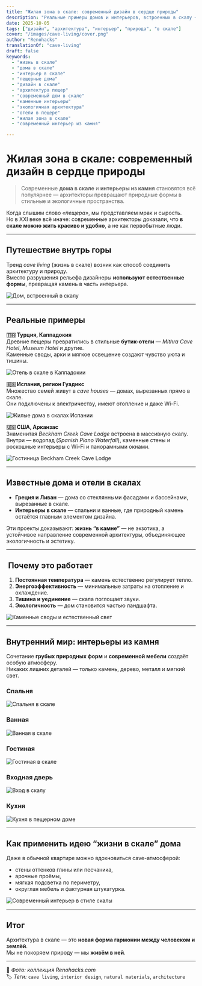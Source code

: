 ```yaml
---
title: "Жилая зона в скале: современный дизайн в сердце природы"
description: "Реальные примеры домов и интерьеров, встроенных в скалу — спальни, ванные и гостиные, вдохновлённые природой. Как архитекторы создают комфорт прямо в камне."
date: 2025-10-05
tags: ["дизайн", "архитектура", "интерьер", "природа", "в скале"]
cover: "/images/cave-living/cover.png"
author: "Renohacks"
translationOf: "cave-living"
draft: false
keywords:
  - "жизнь в скале"
  - "дома в скале"
  - "интерьер в скале"
  - "пещерные дома"
  - "дизайн в скале"
  - "архитектура пещер"
  - "современный дом в скале"
  - "каменные интерьеры"
  - "экологичная архитектура"
  - "отели в пещере"
  - "жилая зона в скале"
  - "современный интерьер из камня"

---
```


# Жилая зона в скале: современный дизайн в сердце природы
> Современные **дома в скале** и **интерьеры из камня** становятся всё популярнее — архитекторы превращают природные формы в стильные и экологичные пространства.

Когда слышим слово *«пещера»*, мы представляем мрак и сырость.  
Но в XXI веке всё иначе: современные архитекторы доказали, что **в скале можно жить красиво и удобно**, а не как первобытные люди.

---

##  Путешествие внутрь горы

Тренд *cave living* (жизнь в скале) возник как способ соединить архитектуру и природу.  
Вместо разрушения рельефа дизайнеры **используют естественные формы**, превращая камень в часть интерьера.

![Дом, встроенный в скалу](/images/cave-living/cover.png "Современный дом, встроенный в природную скалу")

---

##  Реальные примеры

**🇹🇷 Турция, Каппадокия**  
Древние пещеры превратились в стильные **бутик-отели** — *Mithra Cave Hotel*, *Museum Hotel* и другие.  
Каменные своды, арки и мягкое освещение создают чувство уюта и тишины.

![Отель в скале в Каппадокии](/images/cave-living/cappadocia-hotel.png "Бутик-отели Каппадокии с интерьерами в скале")

**🇪🇸 Испания, регион Гуадикс**  
Множество семей живут в *cave houses* — домах, вырезанных прямо в скале.  
Они подключены к электричеству, имеют отопление и даже Wi-Fi.

![Жилые дома в скалах Испании](/images/cave-living/spain-houses.png "Современные cave houses в Гуадиксе")

**🇺🇸 США, Арканзас**  
Знаменитая *Beckham Creek Cave Lodge* встроена в массивную скалу.  
Внутри — водопад (*Spanish Piano Waterfall*), каменные стены и роскошные интерьеры с Wi-Fi и панорамными окнами.

![Гостиница Beckham Creek Cave Lodge](/images/cave-living/modern-cave-house.png "Современный интерьер Beckham Creek Cave Lodge")

---

##  Известные дома и отели в скалах

- **Греция и Ливан** — дома со стеклянными фасадами и бассейнами, вырезанные в скале.
- **Интерьеры в скале** — спальни и ванные, где природный камень остаётся главным элементом дизайна.

Эти проекты доказывают: **жизнь “в камне”** — не экзотика, а устойчивое направление современной архитектуры, объединяющее экологичность и эстетику.

---

## ️ Почему это работает

1. **Постоянная температура** — камень естественно регулирует тепло.
2. **Энергоэффективность** — минимальные затраты на отопление и охлаждение.
3. **Тишина и уединение** — скала поглощает звуки.
4. **Экологичность** — дом становится частью ландшафта.

![Каменные своды и естественный свет](/images/cave-living/natural-light.png "Интерьер со скальными стенами и мягким светом")

---

##  Внутренний мир: интерьеры из камня

Сочетание **грубых природных форм** и **современной мебели** создаёт особую атмосферу.  
Никаких лишних деталей — только камень, дерево, металл и мягкий свет.

### Спальня
![Спальня в скале](/images/cave-living/bedroom.png "Современная спальня, встроенная в скалу")

### Ванная
![Ванная в скале](/images/cave-living/bathroom.png "Ванная комната с естественными скальными стенами")

### Гостиная
![Гостиная в скале](/images/cave-living/living-room.png "Гостиная с каменными стенами и минималистичной мебелью")

### Входная дверь
![Вход в скалу](/images/cave-living/entrance.png "Входная группа и фасад дома в скале")

### Кухня
![Кухня в пещерном доме](/images/cave-living/kitchen.png "Современная кухня в стиле cave design")

---

##  Как применить идею “жизни в скале” дома

Даже в обычной квартире можно вдохновиться cave-атмосферой:

- стены оттенков глины или песчаника,
- арочные проёмы,
- мягкая подсветка по периметру,
- округлая мебель и фактурная штукатурка.

![Современный интерьер в стиле скалы](/images/cave-living/cave-inspired-interior.png "Интерьер в стиле cave living в обычной квартире")

---

##  Итог

Архитектура в скале — это **новая форма гармонии между человеком и землёй**.  
Мы не покоряем природу — мы **живём в ней**.

---

📸 *Фото: коллекция Renohacks.com*  
🏷️ *Теги:* `cave living`, `interior design`, `natural materials`, `architecture`
